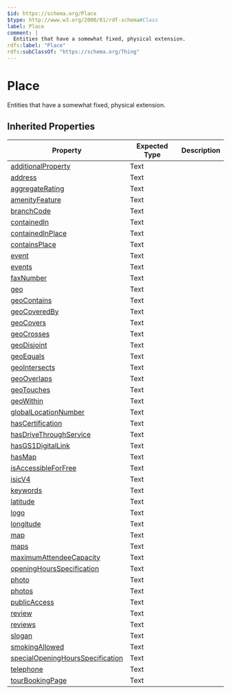 ```yaml
---
$id: https://schema.org/Place
$type: http://www.w3.org/2000/01/rdf-schema#Class
label: Place
comment: |
  Entities that have a somewhat fixed, physical extension.
rdfs:label: "Place"
rdfs:subClassOf: "https://schema.org/Thing"
---
```


# Place

Entities that have a somewhat fixed, physical extension.

## Inherited Properties

| Property | Expected Type | Description |
| --- | --- | --- |
| [additionalProperty](https://schema.org/additionalProperty) | Text |  |
| [address](https://schema.org/address) | Text |  |
| [aggregateRating](https://schema.org/aggregateRating) | Text |  |
| [amenityFeature](https://schema.org/amenityFeature) | Text |  |
| [branchCode](https://schema.org/branchCode) | Text |  |
| [containedIn](https://schema.org/containedIn) | Text |  |
| [containedInPlace](https://schema.org/containedInPlace) | Text |  |
| [containsPlace](https://schema.org/containsPlace) | Text |  |
| [event](https://schema.org/event) | Text |  |
| [events](https://schema.org/events) | Text |  |
| [faxNumber](https://schema.org/faxNumber) | Text |  |
| [geo](https://schema.org/geo) | Text |  |
| [geoContains](https://schema.org/geoContains) | Text |  |
| [geoCoveredBy](https://schema.org/geoCoveredBy) | Text |  |
| [geoCovers](https://schema.org/geoCovers) | Text |  |
| [geoCrosses](https://schema.org/geoCrosses) | Text |  |
| [geoDisjoint](https://schema.org/geoDisjoint) | Text |  |
| [geoEquals](https://schema.org/geoEquals) | Text |  |
| [geoIntersects](https://schema.org/geoIntersects) | Text |  |
| [geoOverlaps](https://schema.org/geoOverlaps) | Text |  |
| [geoTouches](https://schema.org/geoTouches) | Text |  |
| [geoWithin](https://schema.org/geoWithin) | Text |  |
| [globalLocationNumber](https://schema.org/globalLocationNumber) | Text |  |
| [hasCertification](https://schema.org/hasCertification) | Text |  |
| [hasDriveThroughService](https://schema.org/hasDriveThroughService) | Text |  |
| [hasGS1DigitalLink](https://schema.org/hasGS1DigitalLink) | Text |  |
| [hasMap](https://schema.org/hasMap) | Text |  |
| [isAccessibleForFree](https://schema.org/isAccessibleForFree) | Text |  |
| [isicV4](https://schema.org/isicV4) | Text |  |
| [keywords](https://schema.org/keywords) | Text |  |
| [latitude](https://schema.org/latitude) | Text |  |
| [logo](https://schema.org/logo) | Text |  |
| [longitude](https://schema.org/longitude) | Text |  |
| [map](https://schema.org/map) | Text |  |
| [maps](https://schema.org/maps) | Text |  |
| [maximumAttendeeCapacity](https://schema.org/maximumAttendeeCapacity) | Text |  |
| [openingHoursSpecification](https://schema.org/openingHoursSpecification) | Text |  |
| [photo](https://schema.org/photo) | Text |  |
| [photos](https://schema.org/photos) | Text |  |
| [publicAccess](https://schema.org/publicAccess) | Text |  |
| [review](https://schema.org/review) | Text |  |
| [reviews](https://schema.org/reviews) | Text |  |
| [slogan](https://schema.org/slogan) | Text |  |
| [smokingAllowed](https://schema.org/smokingAllowed) | Text |  |
| [specialOpeningHoursSpecification](https://schema.org/specialOpeningHoursSpecification) | Text |  |
| [telephone](https://schema.org/telephone) | Text |  |
| [tourBookingPage](https://schema.org/tourBookingPage) | Text |  |
